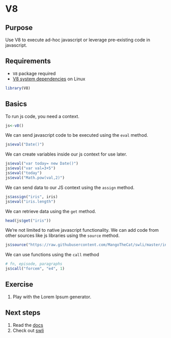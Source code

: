 # V8

## Purpose
Use V8 to execute ad-hoc javascript or leverage pre-existing code in javascript.

## Requirements
- `V8` package required
- [V8 system dependencies](https://github.com/jeroen/V8#installation) on Linux

```r
library(V8)
```

## Basics
To run js code, you need a context.

```r
js<-v8()
```

We can send javascript code to be executed using the `eval` method.

```r
js$eval("Date()")
```

We can create variables inside our js context for use later.
```r
js$eval("var today= new Date()")
js$eval("var val=3+5")
js$eval("today")
js$eval("Math.pow(val,2)")
```

We can send data to our JS context using the `assign` method.

```r
js$assign("iris", iris)
js$eval("iris.length")
```

We can retrieve data using the `get` method.
```r
head(js$get("iris"))
```

We're not limited to native javascript functionality. We can add code from other sources like js libraries using the `source` method.

```r
js$source("https://raw.githubusercontent.com/MangoTheCat/swli/master/inst/js/forcem.js")
```

We can use functions using the `call` method
```r
# fn, episode, paragraphs
js$call("forcem", "e4", 1)
```

## Exercise
1. Play with the Lorem Ipsum generator.

## Next steps
1. Read the [docs](https://cran.r-project.org/package=V8)
2. Check out [swli](https://github.com/MangoTheCat/swli)

